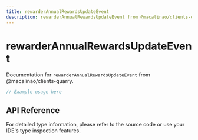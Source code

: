 ```yaml
---
title: rewarderAnnualRewardsUpdateEvent
description: rewarderAnnualRewardsUpdateEvent from @macalinao/clients-quarry
---
```


# rewarderAnnualRewardsUpdateEvent

Documentation for `rewarderAnnualRewardsUpdateEvent` from @macalinao/clients-quarry.

```typescript
// Example usage here
```

## API Reference

For detailed type information, please refer to the source code or use your IDE's type inspection features.
